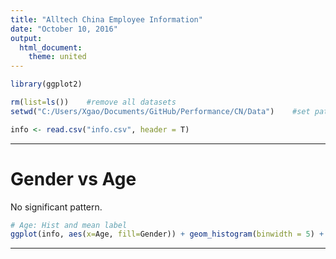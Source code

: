 ```yaml
---
title: "Alltech China Employee Information"
date: "October 10, 2016"
output: 
  html_document: 
    theme: united
---
```



```r
library(ggplot2)

rm(list=ls())    #remove all datasets
setwd("C:/Users/Xgao/Documents/GitHub/Performance/CN/Data")    #set path

info <- read.csv("info.csv", header = T)

```

<hr>

# Gender vs Age

No significant pattern.

```r
# Age: Hist and mean label
ggplot(info, aes(x=Age, fill=Gender)) + geom_histogram(binwidth = 5) + labs(y = "") + annotate("text", label = paste ("Average Age =",round(mean(info$Age),1)), x = 55, y = 40, family="serif", fontface="italic", colour="darkred", size=6) + annotate("text", label = paste ("Median Age =",round(median(info$Age),1)), x = 55, y = 37, family="serif", fontface="italic", colour="darkred", size=6)

```

<hr>